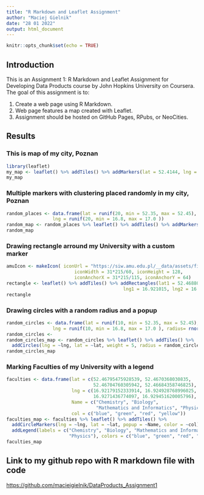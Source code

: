 ```yaml
---
title: "R Markdown and Leaflet Assignment"
author: "Maciej Gielnik"
date: "28 01 2022"
output: html_document
---
```


```r
knitr::opts_chunk$set(echo = TRUE)
```

## Introduction

This is an Assignment 1: R Markdown and Leaflet Assignment for Developing Data 
Products course by John Hopkins University on Coursera. The goal of this assignment is to:

1. Create a web page using R Markdown.
2. Web page features a map created with Leaflet.
3. Assignment should be hosted on GitHub Pages, RPubs, or NeoCities.

## Results

### This is map of my city, Poznan
```r
library(leaflet)
my_map <- leaflet() %>% addTiles() %>% addMarkers(lat = 52.4144, lng = 16.9211, popup = "My City, Poznan") %>% setView(lat = 52.4144, lng = 16.9211, zoom = 11)
my_map
```
### Multiple markers with clustering placed randomly in my city, Poznan
```r
random_places <- data.frame(lat = runif(20, min = 52.35, max = 52.45),
                 lng = runif(20, min = 16.8, max = 17.0 ))
random_map <- random_places %>% leaflet() %>% addTiles() %>% addMarkers(clusterOptions = markerClusterOptions())
random_map
```

### Drawing rectangle arround my University with a custom marker
```r
amuIcon <- makeIcon( iconUrl = "https://siw.amu.edu.pl/__data/assets/file/0004/162751/logo_wersja-podstawowa_granat_1.jpg",
                         iconWidth = 31*215/60, iconHeight = 128,
                         iconAnchorX = 31*215/115, iconAnchorY = 64)
rectangle <- leaflet() %>% addTiles() %>% addRectangles(lat1 = 52.468803, lat2 = 52.464971,
                                           lng1 = 16.921015, lng2 = 16.930734) %>% addMarkers(lat = (52.468803 + 52.464971)/2, lng = (16.921015+16.930734)/2, icon = amuIcon)
rectangle
```

### Drawing circles with a random radius and a popup
```r
random_circles <- data.frame(lat = runif(10, min = 52.35, max = 52.45),
                 lng = runif(10, min = 16.8, max = 17.0 ), radius= rnorm(10, 15, 5))
random_circles <- 
random_circles_map <- random_circles %>% leaflet() %>% addTiles() %>% 
  addCircles(lng = ~lng, lat = ~lat, weight = 5, radius = random_circles$radius*20, label = ~radius, popup = (as.character(random_circles$radius)))
random_circles_map
```
### Marking Faculties of my University with a legend
```r
faculties <- data.frame(lat = c(52.46795475928539, 52.4670368030835,
                                52.46704760305942, 52.46684358746825), 
                        lng = c(16.92179152333914, 16.924928768996025,
                                16.9271436774097, 16.929451620005796),
                        Name = c("Chemistry", "Biology", 
                                 "Mathematics and Informatics", "Physics"),
                        col = c("blue", "green", "red", "yellow"))
faculties_map <- faculties %>% leaflet() %>% addTiles() %>% 
  addCircleMarkers(lng = ~lng, lat = ~lat, popup = ~Name, color = ~col) %>% 
  addLegend(labels = c("Chemistry", "Biology", "Mathematics and Informatics", 
                       "Physics"), colors = c("blue", "green", "red", "yellow"))
faculties_map
```

## Link to my github repo with R markdown file with code
<https://github.com/maciejgielnik/DataProducts_Assignment1>


